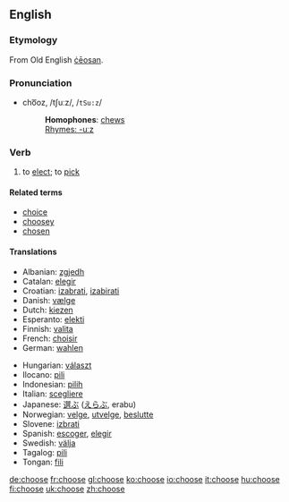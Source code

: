 ==English==
===Etymology===
From Old English [[ceosan|ċēosan]].

===Pronunciation===
*cho͞oz, /tʃuːz/, /<tt>tSu:z</tt>/
*:'''Homophones''': [[chew]]s
*:[[Rhymes:English:-uːz|Rhymes: -uːz]]

=== Verb ===
{{irregverb|choose|[[chooses]]|[[chose]]|[[chosen]]|[[choosing]]}}
# to [[elect]]; to [[pick]]

====Related terms====
*[[choice]]
*[[choosey]]
*[[chosen]]

==== Translations ====
{{top}}
*Albanian: [[zgjedh]]
*Catalan: [[elegir]]
*Croatian: [[izabrati]], [[izabirati]]
*Danish: [[vælge]]
*Dutch: [[kiezen]]
*Esperanto: [[elekti]]
*Finnish: [[valita]]
*French: [[choisir]]
*German: [[wahlen]]
{{mid}}
*Hungarian: [[választ]]
*Ilocano: [[pili]]
*Indonesian: [[pilih]]
*Italian: [[scegliere]]
*Japanese: [[選ぶ]] ([[えらぶ]], erabu)
*Norwegian: [[velge]], [[utvelge]], [[beslutte]]
*Slovene: [[izbrati]]
*Spanish: [[escoger]], [[elegir]]
*Swedish: [[välja]]
*Tagalog: [[pili]]
*Tongan: [[fili]]
{{bottom}}

[[de:choose]]
[[fr:choose]]
[[gl:choose]]
[[ko:choose]]
[[io:choose]]
[[it:choose]]
[[hu:choose]]
[[fi:choose]]
[[uk:choose]]
[[zh:choose]]